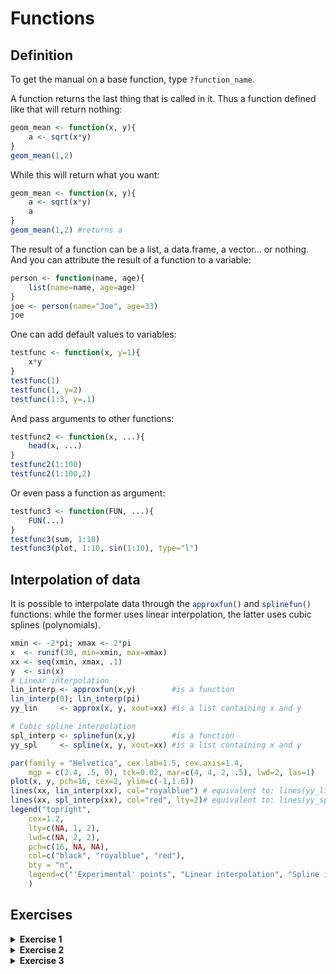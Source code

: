 # Functions

## Definition

To get the manual on a base function, type `?function_name`{.R}.

A function returns the last thing that is called in it. Thus a function defined like that will return nothing:
```r
geom_mean <- function(x, y){
    a <- sqrt(x*y)
}
geom_mean(1,2)
```
While this will return what you want:
```r
geom_mean <- function(x, y){
    a <- sqrt(x*y)
    a
}
geom_mean(1,2) #returns a
```

The result of a function can be a list, a data.frame, a vector... or nothing. And you can attribute the result of a function to a variable:

```r
person <- function(name, age){
    list(name=name, age=age)
}
joe <- person(name="Joe", age=33)
joe
```

One can add default values to variables:
```r
testfunc <- function(x, y=1){
    x*y
}
testfunc(1)
testfunc(1, y=2)
testfunc(1:3, y=.1)
```

And pass arguments to other functions:
```r
testfunc2 <- function(x, ...){
    head(x, ...)
}
testfunc2(1:100)
testfunc2(1:100,2)
```

Or even pass a function as argument:
```r
testfunc3 <- function(FUN, ...){
    FUN(...)
}
testfunc3(sum, 1:10)
testfunc3(plot, 1:10, sin(1:10), type="l")
```


## Interpolation of data

It is possible to interpolate data through the `approxfun()`{.R} and `splinefun()`{.R} functions: while the former uses linear interpolation, the latter uses cubic splines (polynomials).

```r
xmin <- -2*pi; xmax <- 2*pi
x  <- runif(30, min=xmin, max=xmax)
xx <- seq(xmin, xmax, .1)
y  <- sin(x)
# Linear interpolation
lin_interp <- approxfun(x,y)        #is a function
lin_interp(0); lin_interp(pi)
yy_lin     <- approx(x, y, xout=xx) #is a list containing x and y

# Cubic spline interpolation
spl_interp <- splinefun(x,y)        #is a function
yy_spl     <- spline(x, y, xout=xx) #is a list containing x and y

par(family = "Helvetica", cex.lab=1.5, cex.axis=1.4, 
    mgp = c(2.4, .5, 0), tck=0.02, mar=c(4, 4, 2, .5), lwd=2, las=1)
plot(x, y, pch=16, cex=2, ylim=c(-1,1.6))
lines(xx, lin_interp(xx), col="royalblue") # equivalent to: lines(yy_lin, col="royalblue")
lines(xx, spl_interp(xx), col="red", lty=2)# equivalent to: lines(yy_spl, col="red")
legend("topright",
    cex=1.2,
    lty=c(NA, 1, 2),
    lwd=c(NA, 2, 2),
    pch=c(16, NA, NA),
    col=c("black", "royalblue", "red"),
    bty = "n",
    legend=c("'Experimental' points", "Linear interpolation", "Spline interpolation")
    )
```


## Exercises {#exo-functions}

<details>
    <summary>**Exercise 1**</summary>

Create the sinus cardinal function, $f(x)=\sin(x)/x$ for $x\neq0$ and $f(0)=1$.

<details>
<summary>Solution</summary>

```r
sinc <- function(x, tol = sqrt(.Machine$double.eps) ){
    # sinus cardinal
    y <- rep(1,length(x))
    b <- which(abs(x)>tol)
    y[b] <- sin(x[b])/x[b]
    y
}
sinc(seq(-pi,pi,pi/4))
x <- seq(-8*pi,8*pi,.1)
plot(x, sinc(x), type="l", lwd=3);abline(h=0,v=0)
```

</details>
</details>

<details>
    <summary>**Exercise 2**</summary>

- Write a function returning a normalized Gaussian function
    + Test that it is indeed normalized by numerically computing its integral
- Write a new function returning the sum of an arbitrary number of Gaussian functions

<details>
    <summary>Solution</summary>

```r
# Write a function returning a normalized Gaussian function
# look also at the dnorm() base function
Gaussian <- function(x,x0,FWHM,A=1){
    2.*A*sqrt(2*log(2))/sqrt(2*pi)/FWHM*exp(-(x-x0)^2*4*log(2)/FWHM^2)
}
# Test that it is indeed normalized by numerically computing its integral
dx <- .01
x  <- seq(-10,10,dx)
y  <- Gaussian(x,0,1)
sum(y*dx)
sum(dnorm(x,mean=0,sd=1)*dx)
# Write a new function returning the sum of an arbitrary number of Gaussian functions
sumGaussian1 <- function(x,x0,FWHM,A=1){
    y <- y0
    for (i in 1:length(x0)) {
      y <- y + Gaussian(x,x0[i],FWHM[i],A=A[i])
    }
    y
}
# handling bad entries and being more efficient
sumGaussian2 <- function(x,x0,FWHM,A=1){
    if(length(x0)!=length(FWHM)) FWHM <- rep(FWHM, length.out=length(x0))
    if(length(x0)!=length(A))    A    <- rep(A,    length.out=length(x0))
    rowSums(sapply(1:length(x0), function(i) {
          Gaussian(x,x0[i],FWHM[i],A=A[i])
        }))
}
```

</details>
</details>

<details>
    <summary>**Exercise 3**</summary>

Write a function returning a `tibble`{.R} (created if not supplied, incremented if supplied) containing the name, age, gender and country of origin of the people in the class. Print it. Play around with the obtained tibble to make some statistics about the class population.

<details>
<summary>Solution</summary>

```r
people <- function(ppl=tibble::tibble(), name=NA, age=NA, gender=NA, origin=NA){
    library(tibble)
    library(dplyr)
    bind_rows(ppl, tibble(name=name, age=age, gender=gender, origin=origin))
}
ppl <- people(name="Colin", age=33, gender="Male", origin="France")
ppl <- people(ppl=ppl, name="Vincent", age=39, gender="Male", origin="France")
ppl
```

</details>
</details>

<br>
<br>
<br>
<br>
<br>



